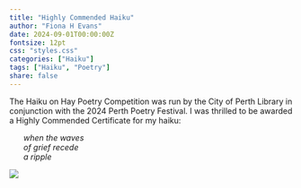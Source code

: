 ```yaml
---
title: "Highly Commended Haiku"
author: "Fiona H Evans"
date: 2024-09-01T00:00:00Z
fontsize: 12pt
css: "styles.css"
categories: ["Haiku"]
tags: ["Haiku", "Poetry"] 
share: false
---
```


The Haiku on Hay Poetry Competition was run by the City of Perth Library in conjunction with the 2024 Perth Poetry Festival. I was thrilled to be awarded a Highly Commended Certificate for my haiku:

<p style="margin-left: 25px;"><i>
when the waves <br>
of grief recede <br>
a ripple
</i></p>






![](/media/img/haiku_on_hay.jpg)








